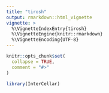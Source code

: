 ```yaml
---
title: "tirosh"
output: rmarkdown::html_vignette
vignette: >
  %\VignetteIndexEntry{tirosh}
  %\VignetteEngine{knitr::rmarkdown}
  %\VignetteEncoding{UTF-8}
---
```


```r
knitr::opts_chunk$set(
  collapse = TRUE,
  comment = "#>"
)
```

```r
library(InterCellar)
```
